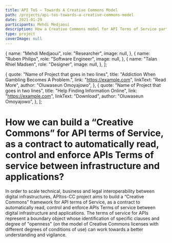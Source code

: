 ```yaml
---
title: API ToS — Towards A Creative Commons Model
path: /projects/api-tos-towards-a-creative-commons-model
date: 2021-01-29
participants: Mehdi Medjaoui
description: How a Creative Commons model for API Terms of Service participate in the creation of open, safe and sustainable ecosystem for digital infrastructure?
type: project
coverImage: null
---
```


  {
    name: "Mehdi Medjaoui",
    role: "Researcher",
    image: null,
  },
  {
    name: "Ruben Philips",
    role: "Software Engineer",
    image: null,
  },
  {
    name: "Talan Rhiel Madsen",
    role: "Designer",
    image: null,
  },
];

  {
    quote: "Name of Project that goes in two lines",
    title: "Addiction When Gambling Becomes A Problem.",
    link: "https://example.com",
    linkText: "Read More",
    author: "Oluwaseun Omoyajowo",
  },
  {
    quote: "Name of Project that goes in two lines",
    title: "Help Finding Information Online",
    link: "https://example.com",
    linkText: "Download",
    author: "Oluwaseun Omoyajowo",
  },
];

# How we can build a “Creative Commons” for API terms of Service, as a contract to automatically read, control and enforce APIs Terms of service between infrastructure and applications?

In order to scale technical, business and legal interoperability between digital infrastructures, APItos-CC project aims to build a “Creative Commons” framework for API terms of Service, as a contract to automatically read, control and enforce APIs Terms of service between digital infrastructure and applications. The terms of service for APIs represent a boundary object whose identification of specific clauses and degree of "openness" (on the model of Creative Commons licenses with different degrees of conditions of use) can work towards a better understanding and vigilance.
